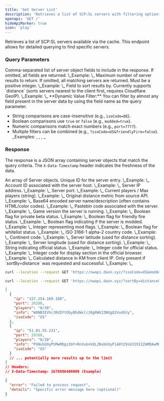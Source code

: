 ```yaml
---
title: 'Get Server List'
description: 'Retrieves a list of SCP:SL servers with filtering options'
openapi: 'GET /'
hideApiMarker: true
icon: 'play'
---
```


Retrieves a list of SCP:SL servers available via the cache. This endpoint allows for detailed querying to find specific servers.

### Query Parameters

<ParamField query="fields" type="string">
  Comma-separated list of server object fields to include in the response. If omitted, all fields are returned.
  \_Example: \_
</ParamField>

<ParamField query="limit" type="integer">
  Maximum number of server results to return. If omitted, all matching servers are returned. Must be a positive integer.
  \_Example: \_
</ParamField>

<ParamField query="sortBy" type="string">
  Field to sort results by. Currently supports `distance` (sorts servers nearest to the client first, requires Cloudflare GeoIP).
  \_Example: \_
</ParamField>

<ParamField query="{dynamic_filter}" type="string | boolean | number">
  **Dynamic Value Filter:** You can filter by almost any field present in the server data by using the field name as the query parameter.

  - String comparisons are case-insensitive (e.g., `isoCode=DE`).
  - Boolean comparisons use `true` or `false` (e.g., `modded=true`).
  - Numeric comparisons match exact numbers (e.g., `port=7777`).
  - Multiple filters can be combined (e.g., `?isoCode=US&friendlyFire=false`).
    \_Examples: , , , \_
</ParamField>

### Response

The response is a JSON array containing server objects that match the query criteria. The `X-Data-Timestamp` header indicates the freshness of the data.

<ResponseField name type="array">
  An array of Server objects.

  <Expandable title="Toggle Server object details">
    <ResponseField name="serverId" type="integer">
      Unique ID for the server entry. \_Example: \_
    </ResponseField>
    <ResponseField name="accountId" type="integer">
      Account ID associated with the server host. \_Example: \_
    </ResponseField>
    <ResponseField name="ip" type="string">
      Server IP address. \_Example: \_
    </ResponseField>
    <ResponseField name="port" type="integer">
      Server port. \_Example: \_
    </ResponseField>
    <ResponseField name="players" type="string">
      Current players / Max players (string). \_Example: \_
    </ResponseField>
    <ResponseField name="distance" type="integer">
      Original distance metric from source API. \_Example: \_
    </ResponseField>
    <ResponseField name="info" type="string">
      Base64 encoded server name/description (often contains HTML/color codes). \_Example: \_
    </ResponseField>
    <ResponseField name="pastebin" type="string">
      Pastebin code associated with the server. \_Example: \_
    </ResponseField>
    <ResponseField name="version" type="string">
      Game version the server is running. \_Example: \_
    </ResponseField>
    <ResponseField name="privateBeta" type="boolean">
      Boolean flag for private beta status. \_Example: \_
    </ResponseField>
    <ResponseField name="friendlyFire" type="boolean">
      Boolean flag for friendly fire status. \_Example: \_
    </ResponseField>
    <ResponseField name="modded" type="boolean">
      Boolean flag indicating if the server is modded. \_Example: \_
    </ResponseField>
    <ResponseField name="modFlags" type="integer">
      Integer representing mod flags. \_Example: \_
    </ResponseField>
    <ResponseField name="whitelist" type="boolean">
      Boolean flag for whitelist status. \_Example: \_
    </ResponseField>
    <ResponseField name="isoCode" type="string">
      ISO 3166-1 alpha-2 country code. \_Example: \_
    </ResponseField>
    <ResponseField name="continentCode" type="string">
      Continent code. \_Example: \_
    </ResponseField>
    <ResponseField name="latitude" type="number">
      Server latitude (used for distance sorting). \_Example: \_
    </ResponseField>
    <ResponseField name="longitude" type="number">
      Server longitude (used for distance sorting). \_Example: \_
    </ResponseField>
    <ResponseField name="official" type="string">
      String indicating official status. \_Example: \_
    </ResponseField>
    <ResponseField name="officialCode" type="integer">
      Integer code for official status. \_Example: \_
    </ResponseField>
    <ResponseField name="displaySection" type="integer">
      Integer code for display section in the official browser. \_Example: \_
    </ResponseField>
    <ResponseField name="_distanceFromClient" type="number">
      Calculated distance in KM from client IP. Only present if `sortBy=distance` was requested and successful. \_Example: \_
    </ResponseField>
  </Expandable>
</ResponseField>

<RequestExample>

```bash Example Request (Filter US, Non-Modded, Limit 5, Specific Fields)
curl --location --request GET 'https://nwapi.daon.xyz/?isoCode=US&modded=false&limit=5&fields=ip,port,players,info,isoCode'
```


```bash Example Request (Sort by Distance, Limit 10)
curl --location --request GET 'https://nwapi.daon.xyz/?sortBy=distance&limit=10'
```

</RequestExample>

<ResponseExample>

```json Response 200 (Example Filtered/Limited Result)
[
  {
    "ip": "157.254.169.180",
    "port": 20200,
    "players": "0/30",
    "info": "W0NBIEVhc3RdIFtObyBSdWxlc10gRWV2ZWUgQ2VudGVy",
    "isoCode": "US"
  },
  {
    "ip": "51.81.95.231",
    "port": 29160,
    "players": "0/20",
    "info": "PGNvbG9yPSMwMDgzZmY+RnVubnk8L2NvbG9yPiA8Y29sb3I9I2ZmMDAwMD5TY3A8L2NvbG9yPjxjb2xvcj0jMDAwMDAwMDA+PHNpemU9MT5FeGlsZWQgOS41LjE8L3NpemU+PC9jb2xvcj48Y29sb3I9IzAwMDAwMDAwPjxzaXplPTE+VUNSIDUuMC4wPC9zaXplPjwvY29sb3I+PGNvbG9yPSMwMDAwMDAwMD48c2l6ZT0xPkNlZE1vZFZlcmlmaWNhdGlvbjE0MTI0PC9zaXplPjwvY29sb3I+",
    "isoCode": "US"
  }
  // ... potentially more results up to the limit
]
// Headers:
// X-Data-Timestamp: 1678886400000 (Example)
```


```json Response 500 (Internal Server Error)
{
  "error": "Failed to process request",
  "details": "Specific error message here (optional)"
}
```

</ResponseExample>